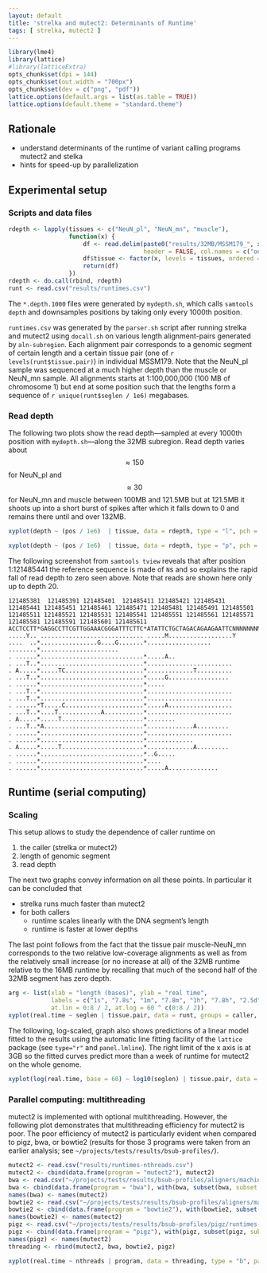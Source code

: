 ```yaml
---
layout: default
title: 'strelka and mutect2: Determinants of Runtime'
tags: [ strelka, mutect2 ]
---
```


```r
library(lme4)
library(lattice)
#library(latticeExtra)
opts_chunk$set(dpi = 144)
opts_chunk$set(out.width = "700px")
opts_chunk$set(dev = c("png", "pdf"))
lattice.options(default.args = list(as.table = TRUE))
lattice.options(default.theme = "standard.theme")
```

## Rationale

* understand determinants of the runtime of variant calling programs mutect2 and stelka
* hints for speed-up by parallelization

## Experimental setup

### Scripts and data files

```r
rdepth <- lapply(tissues <- c("NeuN_pl", "NeuN_mn", "muscle"),
                 function(x) {
                     df <- read.delim(paste0("results/32MB/MSSM179_", x , "-32MB.bam.depth.1000"),
                                      header = FALSE, col.names = c("ones", "pos", "depth"))[-1]
                     df$tissue <- factor(x, levels = tissues, ordered = TRUE)
                     return(df)
                 })
rdepth <- do.call(rbind, rdepth)
runt <- read.csv("results/runtimes.csv")
```

The `*.depth.1000` files were generated by `mydepth.sh`, which calls `samtools depth` and downsamples positions by taking only every 1000th position.

`runtimes.csv` was generated by the `parser.sh` script after running strelka and mutect2 using `docall.sh` on various length alignment-pairs generated by `aln-subregion`.  Each alignment pair corresponds to a genomic segment of certain length and a certain tissue pair (one of `r levels(runt$tissue.pair)`) in individual MSSM179.  Note that the NeuN_pl sample was sequenced at a much higher depth than the muscle or NeuN_mn sample.   All alignments starts at 1:100,000,000 (100 MB of chromosome 1) but end at some position such that the lengths form a sequence of `r unique(runt$seglen / 1e6)` megabases.

### Read depth

The following two plots show the read depth---sampled at every 1000th position with `mydepth.sh`---along the 32MB subregion.  Read depth varies about $$\approx 150$$ for NeuN_pl and $$\approx 30$$ for NeuN_mn and muscle between 100MB and 121.5MB but at 121.5MB it shoots up into a short burst of spikes after which it falls down to 0 and remains there until and over 132MB.

```r
xyplot(depth ~ (pos / 1e6)  | tissue, data = rdepth, type = "l", pch = 20, xlab = "position (MB)", grid = TRUE, layout = c(3, 1), xlim = c(99, 133))
```

```r
xyplot(depth ~ (pos / 1e6)  | tissue, data = rdepth, type = "p", pch = ".", xlab = "position (MB)", grid = TRUE, layout = c(3, 1), xlim = c(99, 133), ylim = c(-10,300), par.settings = list(plot.symbol = list(alpha = 1.0)))
```

The following screenshot from `samtools tview` reveals that after position 1:121485441 the reference sequence is made of `N`s and so explains the rapid fall of read depth to zero seen above.  Note that reads are shown here only up to depth 20.

```
121485381  121485391 121485401  121485411 121485421 121485431 121485441 121485451 121485461 121485471 121485481 121485491 121485501 121485511 121485521 121485531 121485541 121485551 121485561 121485571 121485581 121485591 121485601 121485611
ACCTCCTT*GAGGCCTTCGTTGGAAACGGGATTTCTTC*ATATTCTGCTAGACAGAAGAATTCNNNNNNNNNNNNNNNNNNNNNNNNNNNNNNNNNNNNNNNNNNNNNNNNNNNNNNNNNNNNNNNNNNNNNNNNNNNNNNNNNNNNNNNNNNNNNNNNNNNNNNNNNNNNNNNNNNNNNNNNNNNNNNNNNNNNNNNNNNNNNNNNNNNNNNNNNNNNNNNNNNNNNNNNNNNNNNNNNNNNNNNNNNNNNNN
.....Y.. ............................. .....M..................Y
....  ..*................G....G.......*..................
........*......................
. ......*.............................*.....A..
. ...T..*.............................*........................
. A.....*.....TC......................*.............T..........
. ...T..*.............................*.....G.................
. ......*.............................*.....
. ...T..*.............................*........................
. ...T..*.............................*........................
. ......*T.....C......................*.....A..................
. ...T..*....T............A...........*........................
. A.....*.....T.......................*........
. ...T..*A............................*.............A.........
. ......*.............................*........................
. ......*.............................*.............
. A.....*.....T.......................*.............A.........
. ......*.............................*..G.....
. ......*.............................*....
. ......*.............................*.....A..............
```

## Runtime (serial computing)

### Scaling

This setup allows to study the dependence of caller runtime on

1. the caller (strelka or mutect2)
1. length of genomic segment
1. read depth

The next two graphs convey information on all these points.  In particular it can be concluded that

* strelka runs much faster than mutect2
* for both callers
    * runtime scales linearly with the DNA segment's length
    * runtime is faster at lower depths

The last point follows from the fact that the tissue pair muscle-NeuN_mn corresponds to the two relative low-coverage alignments as well as from the relatively small increase (or no increase at all) of the 32MB runtime relative to the 16MB runtime by recalling that much of the second half of the 32MB segment has zero depth.

```r
arg <- list(xlab = "length (bases)", ylab = "real time",
            labels = c("1s", "7.8s", "1m", "7.8m", "1h", "7.8h", "2.5d", "2.8w", "5m"),
            at.lin = 0:8 / 2, at.log = 60 ^ c(0:8 / 2))
xyplot(real.time ~ seglen | tissue.pair, data = runt, groups = caller, type = "b", xlab = arg$xlab, ylab = paste(arg$ylab, "(s)"), par.settings = list(superpose.line = list(lty = 2)), grid = TRUE, auto.key = list(text = c("mutect2", "strelka")), layout = c(3,1))
```

The following, log-scaled, graph also shows predictions of a linear model fitted to the results using the automatic line fitting facility of the `lattice` package (see `type="r"` and `panel.lmline`).  The right limit of the x axis is at 3GB so the fitted curves predict more than a week of runtime for mutect2 on the whole genome.

```r
xyplot(log(real.time, base = 60) ~ log10(seglen) | tissue.pair, data = runt, groups = caller, type = c("p", "r"), xlab = paste("lg", arg$xlab), ylab = paste(arg$ylab, " (log scale)"), grid = TRUE, auto.key = list(text = c("mutect2", "strelka")), xlim = c(5.5, log10(3e9)), ylim = c(1, 3.5), scales = list(y = list(at = arg$at.lin, labels = arg$labels)), layout = c(3,1))
```

### Parallel computing: multithreading

mutect2 is implemented with optional multithreading.  However, the following plot demonstrates that multithreading efficiency for mutect2 is poor.  The poor efficiency of mutect2 is particularly evident when compared to pigz, bwa, or bowtie2 (results for those 3 programs were taken from an earlier analysis; see `~/projects/tests/results/bsub-profiles/`).

```r
mutect2 <- read.csv("results/runtimes-nthreads.csv")
mutect2 <- cbind(data.frame(program = "mutect2"), mutect2)
bwa <- read.csv("~/projects/tests/results/bsub-profiles/aligners/machine-nproc-ptile.csv")
bwa <- cbind(data.frame(program = "bwa"), with(bwa, subset(bwa, subset = machine == "mothra" & size == "medium" & aligner == "bwa" & nproc == ptile, select = c("nproc", "real.time"))))
names(bwa) <- names(mutect2)
bowtie2 <- read.csv("~/projects/tests/results/bsub-profiles/aligners/machine-nproc-ptile.csv")
bowtie2 <- cbind(data.frame(program = "bowtie2"), with(bowtie2, subset(bowtie2, subset = machine == "mothra" & size == "medium" & aligner == "bowtie2" & nproc == ptile, select = c("nproc", "real.time"))))
names(bowtie2) <- names(mutect2)
pigz <- read.csv("~/projects/tests/results/bsub-profiles/pigz/runtimes-pigz-NA.csv")
pigz <- cbind(data.frame(program = "pigz"), with(pigz, subset(pigz, subset = machine == "manda" & size == "large", select = c("ptile", "realtime"))))
names(pigz) <- names(mutect2)
threading <- rbind(mutect2, bwa, bowtie2, pigz)
```

```r
xyplot(real.time ~ nthreads | program, data = threading, type = "b", par.settings = list(plot.line = list(lty = 2)), scales = list(y = list(relation = "free")), xlim = c(0.5, 8.5), ylim = list(c(0, 2800), c(0, 1100), c(0, 1100), c(0, 2500)), panel = function(...) { panel.xyplot(...); panel.abline(h=0, lty = "dotted") }, xlab = "threads", ylab = "real time (s)")
```
